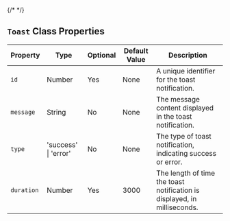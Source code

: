 {/* <script>var SUPERFLOW_TOOLBAR_API_KEY="aU1MxKP0rca2UXwKi8bl"; var SUPERFLOW_TOOLBAR_PROJECT_ID="8447060215973283";</script> */}


## `Toast` Class Properties

| Property  | Type                      | Optional | Default Value | Description                                                    |
|-----------|---------------------------|----------|---------------|----------------------------------------------------------------|
| `id`        | Number                    | Yes      | None          | A unique identifier for the toast notification.                |
| `message`   | String                    | No       | None          | The message content displayed in the toast notification.      |
| `type`      | 'success' \| 'error'      | No       | None          | The type of toast notification, indicating success or error.   |
| `duration`  | Number                    | Yes      | 3000          | The length of time the toast notification is displayed, in milliseconds. |

